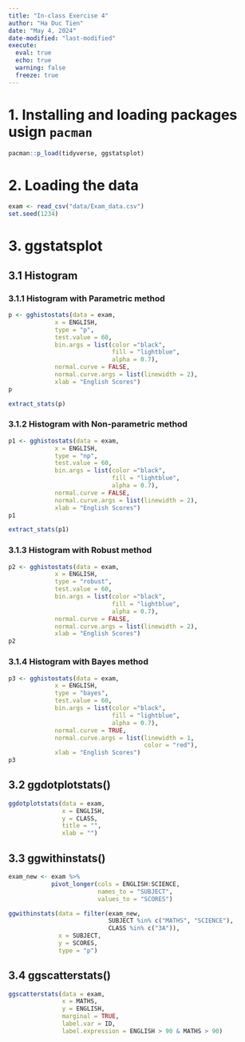 ```yaml
---
title: "In-class Exercise 4"
author: "Ha Duc Tien"
date: "May 4, 2024"
date-modified: "last-modified"
execute: 
  eval: true
  echo: true
  warning: false
  freeze: true
---
```


# 1. Installing and loading packages usign `pacman`

```r
pacman::p_load(tidyverse, ggstatsplot)

```

# 2. Loading the data

```r
exam <- read_csv("data/Exam_data.csv")
set.seed(1234)
```

# 3. ggstatsplot

## 3.1 Histogram

### 3.1.1 Histogram with Parametric method 

```r
p <- gghistostats(data = exam, 
             x = ENGLISH, 
             type = "p", 
             test.value = 60,
             bin.args = list(color ="black", 
                             fill = "lightblue", 
                             alpha = 0.7),
             normal.curve = FALSE, 
             normal.curve.args = list(linewidth = 2),
             xlab = "English Scores")
p
```

```r
extract_stats(p)
```
### 3.1.2 Histogram with Non-parametric method 

```r
p1 <- gghistostats(data = exam, 
             x = ENGLISH, 
             type = "np", 
             test.value = 60,
             bin.args = list(color ="black", 
                             fill = "lightblue", 
                             alpha = 0.7),
             normal.curve = FALSE, 
             normal.curve.args = list(linewidth = 2),
             xlab = "English Scores")
p1
```

```r
extract_stats(p1)
```

### 3.1.3 Histogram with Robust method

```r
p2 <- gghistostats(data = exam, 
             x = ENGLISH, 
             type = "robust", 
             test.value = 60,
             bin.args = list(color ="black", 
                             fill = "lightblue", 
                             alpha = 0.7),
             normal.curve = FALSE, 
             normal.curve.args = list(linewidth = 2),
             xlab = "English Scores")
p2
```

### 3.1.4 Histogram with Bayes method

```r
p3 <- gghistostats(data = exam, 
             x = ENGLISH, 
             type = "bayes", 
             test.value = 60,
             bin.args = list(color ="black", 
                             fill = "lightblue", 
                             alpha = 0.7),
             normal.curve = TRUE, 
             normal.curve.args = list(linewidth = 1, 
                                      color = "red"),
             xlab = "English Scores")
p3
```


## 3.2 ggdotplotstats()

```r
ggdotplotstats(data = exam,
               x = ENGLISH,
               y = CLASS,
               title = "",
               xlab = "")
```

## 3.3 ggwithinstats()

```r
exam_new <- exam %>%
            pivot_longer(cols = ENGLISH:SCIENCE,
                         names_to = "SUBJECT",
                         values_to = "SCORES")

ggwithinstats(data = filter(exam_new, 
                            SUBJECT %in% c("MATHS", "SCIENCE"), 
                            CLASS %in% c("3A")),
              x = SUBJECT,
              y = SCORES,
              type = "p")

```

## 3.4 ggscatterstats()

```r
ggscatterstats(data = exam,
               x = MATHS,
               y = ENGLISH,
               marginal = TRUE,
               label.var = ID,
               label.expression = ENGLISH > 90 & MATHS > 90)
```